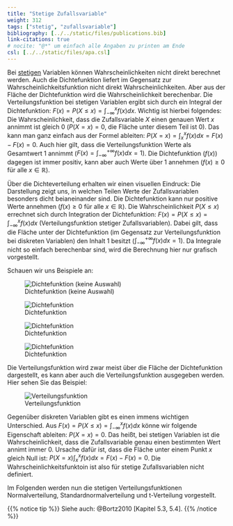 ```yaml
---
title: "Stetige Zufallsvariable"
weight: 312
tags: ["stetig", "zufallsvariable"]
bibliography: [../../static/files/publications.bib]
link-citations: true
# nocite: "@*" um einfach alle Angaben zu printen am Ende
csl: [../../static/files/apa.csl]
---
```


Bei [stetigen](../../../glossar/stetig/index.html) Variablen können Wahrscheinlichkeiten nicht direkt berechnet werden. Auch die Dichtefunktion liefert im Gegensatz zur Wahrscheinlichkeitsfunktion nicht direkt Wahrscheinlichkeiten. Aber aus der Fläche der Dichtefunktion wird die Wahrscheinlichkeit berechenbar. Die Verteilungsfunktion bei stetigen Variablen ergibt sich durch ein Integral der Dichtefunktion: $F(x) = P(X \leq x) = \int_{-\infty}^{x} f(x)dx$. Wichtig ist hierbei folgendes: Die Wahrscheinlichkeit, dass die Zufallsvariable $X$ einen genauen Wert $x$ annimmt ist gleich 0 ($P(X=x)=0$, die Fläche unter diesem Teil ist $0$). Das kann man ganz einfach aus der Formel ableiten: $P(X=x) = \int_{x}^{x} f(x) dx= F(x) -F(x) = 0$. Auch hier gilt, dass die Verteilungsfunktion Werte als Gesamtwert $1$ annimmt ($F(x) = \int_{-\infty}^{+\infty} f(x)dx = 1$). Die Dichtefunktion ($f(x)$) dagegen ist immer positiv, kann aber auch Werte über $1$ annehmen ($f(x)\geq 0$ für alle $x \in \mathbb{R}$). 

Über die Dichteverteilung erhalten wir einen visuellen Eindruck: Die Darstellung zeigt uns, in welchen Teilen Werte der Zufallsvariablen besonders dicht beianeinander sind. Die Dichtefunktion kann nur positive Werte annehmen ($f(x) \geq 0$ für alle $x \in \mathbb{R}$). Die Wahrscheinlichkeit $P(X \leq x)$ errechnet sich durch Integration der Dichtefunktion: $F(x) = P(X \leq x) = \int_{-\infty}^{x} f(x)dx$ (Verteilungsfunktion stetiger Zufallsvariablen). Dabei gilt, dass die Fläche unter der Dichtefunktion (im Gegensatz zur Verteilungsfunktion bei diskreten Variablen) den Inhalt 1 besitzt ($\int_{-\infty}^{+\infty} f(x)dx = 1$). Da Integrale nicht so einfach berechenbar sind, wird die Berechnung hier nur grafisch vorgestellt.  

Schauen wir uns Beispiele an:

![Dichtefunktion (keine Auswahl)](../images/stetig1.png)

![Dichtefunktion](../images/stetig2.png) 

![Dichtefunktion](../images/stetig3.png) 

![Dichtefunktion](../images/stetig4.png) 

Die Verteilungsfunktion wird zwar meist über die Fläche der Dichtefunktion dargestellt, es kann aber auch die Verteilungsfunktion ausgegeben werden. Hier sehen Sie das Beispiel:

![Verteilungsfunktion](../images/stetig5.png)

Gegenüber diskreten Variablen gibt es einen immens wichtigen Unterschied. Aus $F(x) = P(X \leq x) = \int_{-\infty}^{x} f(x)dx$ könne wir folgende Eigenschaft ableiten: $P(X = x) = 0$. Das heißt, bei stetigen Variablen ist die Wahrscheinlichkeit, dass die Zufallsvariable genau einen bestimmten Wert annimt immer $0$. Ursache dafür ist, dass die Fläche unter einem Punkt $x$ gleich Null ist: $P(X=x) \int_x^x f(x)dx = F(x)- F(x) =0$. Die Wahrscheinlichkeitsfunktoin ist also für stetige Zufallsvariablen nicht definiert.

Im Folgenden werden nun die stetigen Verteilungsfunktionen Normalverteilung, Standardnormalverteilung und t-Verteilung vorgestellt.

{{% notice tip %}}
Siehe auch: @Bortz2010 [Kapitel 5.3, 5.4].
{{% /notice %}}
